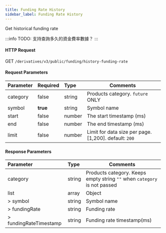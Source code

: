 ```yaml
---
title: Funding Rate History
sidebar_label: Funding Rate History
---
```


Get historical funding rate

:::info
TODO: 支持查詢多久的資金費率數據？
:::

#### HTTP Request
GET `/derivatives/v3/public/funding/history-funding-rate`

#### Request Parameters
| Parameter | Required | Type | Comments|
|:----- |:-------|:-----|------ |
|category |false |string |Products category. `future` ONLY |
|symbol |<b>true</b> |string |Symbol name|
|start |false |number |The start timestamp (ms)|
|end |false |number |The end timestamp (ms)|
|limit |false |number |Limit for data size per page. [1,200]. default: `200`|

#### Response Parameters
| Parameter | Type | Comments|
|:----- |:-----|----- |
|category |string |Products category. Keeps empty string `""` when `category` is not passed |
|list |array |Object |
|> symbol |string |Symbol name |
|> fundingRate |string |Funding rate |
|> fundingRateTimestamp |string |Funding rate timestamp(ms) |